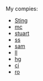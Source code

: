 My compies:

* [[Computers/Sting|Sting]]
* [[Computers/McTrickster|mc]]
* [[Computers/Stuart|stuart]]
* [[Computers/ss|ss]]
* [[Computers/Sam|sam]]
* [[Computers/ll|ll]]
* [[Computers/hg|hg]]
* [[Computers/ci|ci]]
* [[Computers/ro|ro]]